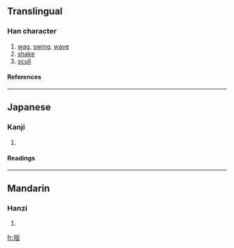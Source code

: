 {{see|搖}}

==Translingual==
===Han character===
{{Han char|rn=64|rad=手|as=09|sn=12|four=|canj=手月一山 (QBMU)}}
# [[wag]], [[swing]], [[wave]]
# [[shake]]
# [[scull]]
====References====
{{Han ref|kx=0445.341|dkj=12445|hdz=31921.041|uh=63FA|ud=25594}}
----
==Japanese==
===Kanji===
{{ja-kanji|grade=c|rs=手09}}
# {{defn|Japanese}} 
====Readings====
{{ja-readings|on=[[よう]] (yō)|kun=[[ゆする]] (yusuru), [[ゆれる]] (yureru), [[ゆすぶる]] (yusuburu)}}
----
==Mandarin==
===Hanzi===
{{cmn-hanzi|pin=[[yáo]] ([[yao2]])|wg=yao<sup>2</sup>}}
# {{defn|Mandarin}}

[[fr:揺]]